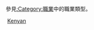 {{Catnav|頁面分類|各種主題的頁面分類|按國家分類|各國人物|肯尼亚人}}
{{Catnav|頁面分類|人物|職業|按职业分类的各国人物}}
{{Catnav|頁面分類|人物|各國人物|肯尼亚人}}

參見[[:Category:職業|:Category:職業]]中的職業類型。
{{Commons category|People of Kenya by occupation}}

[[Category:肯尼亚人|‏‎]]
[[Category:各職業諸國人物|Kenyan]]